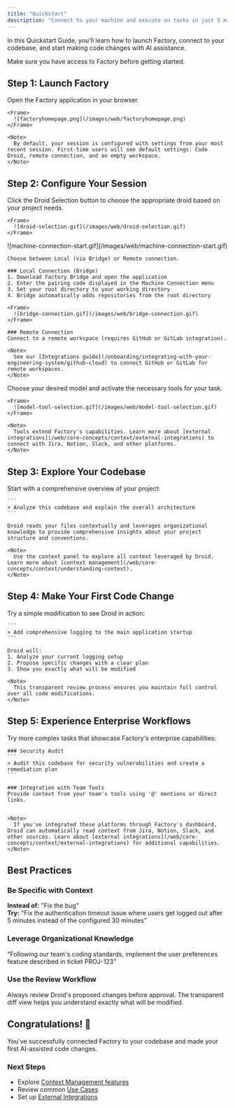 ```yaml
---
title: "Quickstart"
description: "Connect to your machine and execute on tasks in just 5 minutes"
---
```


In this Quickstart Guide, you'll learn how to launch Factory, connect to your codebase, and start making code changes with AI assistance.

<Note>
  Make sure you have access to Factory before getting started.
</Note>

## Step 1: Launch Factory

<Steps>
  <Step title="Open Factory">
    Open the Factory application in your browser.

    <Frame>
      ![factoryhomepage.png](/images/web/factoryhomepage.png)
    </Frame>

    <Note>
      By default, your session is configured with settings from your most recent session. First-time users will see default settings: Code Droid, remote connection, and an empty workspace.
    </Note>
  </Step>
</Steps>

## Step 2: Configure Your Session

<Steps>
  <Step title="Select Your Droid">
    Click the Droid Selection button to choose the appropriate droid based on your project needs.

    <Frame>
      ![droid-selection.gif](/images/web/droid-selection.gif)
    </Frame>
  </Step>
  
  <Step title="Select Your Machine Connection">
    <Frame>
      ![machine-connection-start.gif](/images/web/machine-connection-start.gif)
    </Frame>

    Choose between Local (via Bridge) or Remote connection.

    ### Local Connection (Bridge)
    1. Download Factory Bridge and open the application
    2. Enter the pairing code displayed in the Machine Connection menu
    3. Set your root directory to your working directory
    4. Bridge automatically adds repositories from the root directory

    <Frame>
      ![bridge-connection.gif](/images/web/bridge-connection.gif)
    </Frame>

    ### Remote Connection
    Connect to a remote workspace (requires GitHub or GitLab integration).

    <Note>
      See our [Integrations guide](/onboarding/integrating-with-your-engineering-system/github-cloud) to connect GitHub or GitLab for remote workspaces.
    </Note>
  </Step>

  <Step title="Select Model and Tools">
    Choose your desired model and activate the necessary tools for your task.

    <Frame>
      ![model-tool-selection.gif](/images/web/model-tool-selection.gif)
    </Frame>

    <Note>
      Tools extend Factory's capabilities. Learn more about [external integrations](/web/core-concepts/context/external-integrations) to connect with Jira, Notion, Slack, and other platforms.
    </Note>
  </Step>
</Steps>

## Step 3: Explore Your Codebase

<Steps>
  <Step title="Analyze Your Architecture">
    Start with a comprehensive overview of your project:

    ```
    > Analyze this codebase and explain the overall architecture
    ```

    Droid reads your files contextually and leverages organizational knowledge to provide comprehensive insights about your project structure and conventions.

    <Note>
      Use the context panel to explore all context leveraged by Droid. Learn more about [context management](/web/core-concepts/context/understanding-context).
    </Note>
  </Step>
</Steps>

## Step 4: Make Your First Code Change

<Steps>
  <Step title="Request a Simple Modification">
    Try a simple modification to see Droid in action:

    ```
    > Add comprehensive logging to the main application startup
    ```

    Droid will:
    1. Analyze your current logging setup
    2. Propose specific changes with a clear plan
    3. Show you exactly what will be modified

    <Note>
      This transparent review process ensures you maintain full control over all code modifications.
    </Note>
  </Step>
</Steps>

## Step 5: Experience Enterprise Workflows

<Steps>
  <Step title="Complex Tasks with External Context">
    Try more complex tasks that showcase Factory's enterprise capabilities:

    ### Security Audit
    ```
    > Audit this codebase for security vulnerabilities and create a remediation plan
    ```

    ### Integration with Team Tools
    Provide context from your team's tools using '@' mentions or direct links.


    <Note>
      If you've integrated these platforms through Factory's dashboard, Droid can automatically read context from Jira, Notion, Slack, and other sources. Learn about [external integrations](/web/core-concepts/context/external-integrations) for additional capabilities.
    </Note>
  </Step>
</Steps>

## Best Practices

### Be Specific with Context
**Instead of:** "Fix the bug"  
**Try:** "Fix the authentication timeout issue where users get logged out after 5 minutes instead of the configured 30 minutes"

### Leverage Organizational Knowledge
"Following our team's coding standards, implement the user preferences feature described in ticket PROJ-123"

### Use the Review Workflow
Always review Droid's proposed changes before approval. The transparent diff view helps you understand exactly what will be modified.

## Congratulations! 🎉

You've successfully connected Factory to your codebase and made your first AI-assisted code changes.

### Next Steps

- Explore [Context Management features](/web/core-concepts/context/understanding-context)
- Review common [Use Cases](/web/use-cases/overview)
- Set up [External Integrations](/web/core-concepts/context/external-integrations)

